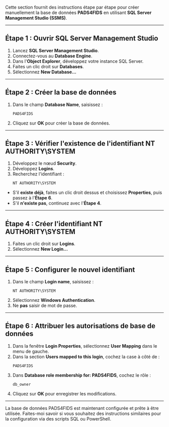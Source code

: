 Cette section fournit des instructions étape par étape pour créer manuellement la base de données **PADS4FIDS** en utilisant **SQL Server Management Studio (SSMS)**.

***

## **Étape 1 : Ouvrir SQL Server Management Studio**

1. Lancez **SQL Server Management Studio**.
2. Connectez-vous au **Database Engine**.
3. Dans l'**Object Explorer**, développez votre instance SQL Server.
4. Faites un clic droit sur **Databases**.
5. Sélectionnez **New Database...**

***

## **Étape 2 : Créer la base de données**

1. Dans le champ **Database Name**, saisissez :
   ```
   PADS4FIDS
   ```
2. Cliquez sur **OK** pour créer la base de données.

***

## **Étape 3 : Vérifier l'existence de l'identifiant NT AUTHORITY\SYSTEM**

1. Développez le nœud **Security**.
2. Développez **Logins**.
3. Recherchez l'identifiant :
   ```
   NT AUTHORITY\SYSTEM
   ```

* S'il **existe déjà**, faites un clic droit dessus et choisissez **Properties**, puis passez à l'**Étape 6**.
* S'il **n'existe pas**, continuez avec l'**Étape 4**.

***

## **Étape 4 : Créer l'identifiant NT AUTHORITY\SYSTEM**

1. Faites un clic droit sur **Logins**.
2. Sélectionnez **New Login...**

***

## **Étape 5 : Configurer le nouvel identifiant**

1. Dans le champ **Login name**, saisissez :
   ```
   NT AUTHORITY\SYSTEM
   ```
2. Sélectionnez **Windows Authentication**.
3. Ne **pas** saisir de mot de passe.

***

## **Étape 6 : Attribuer les autorisations de base de données**

1. Dans la fenêtre **Login Properties**, sélectionnez **User Mapping** dans le menu de gauche.
2. Dans la section **Users mapped to this login**, cochez la case à côté de :
   ```
   PADS4FIDS
   ```
3. Dans **Database role membership for: PADS4FIDS**, cochez le rôle :
   ```
   db_owner
   ```
4. Cliquez sur **OK** pour enregistrer les modifications.

***

La base de données PADS4FIDS est maintenant configurée et prête à être utilisée. Faites-moi savoir si vous souhaitez des instructions similaires pour la configuration via des scripts SQL ou PowerShell.
